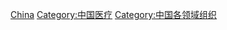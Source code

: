 [[Category:亞洲各國醫療與健康組織|China]]
[[Category:中国医疗|Category:中国医疗]]
[[Category:中国各领域组织|Category:中国各领域组织]]